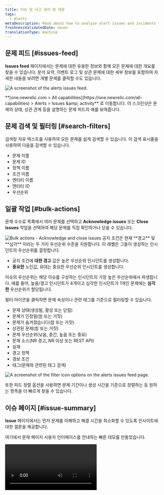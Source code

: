```yaml
---
title: 이슈 및 사고 관리 및 대응
tags:
  - Alerts
metaDescription: Read about how to analyze alert issues and incidents to determine the root cause of an issue.
freshnessValidatedDate: never
translationType: machine
---
```


## 문제 피드 [#issues-feed]

<DNT>**Issues feed**</DNT> 페이지에서는 문제에 대한 유용한 정보와 함께 모든 문제에 대한 개요를 찾을 수 있습니다. 분석 요약, 이벤트 로그 및 상관 문제에 대한 세부 정보를 포함하여 자세한 내용을 보려면 개별 문제를 클릭할 수도 있습니다.

<img
  title="The alerts issues feed."
  alt="A screenshot of the alerts issues
  feed."
  src="/images/accounts_screenshot-full_issue-feed.webp"
/>

<figcaption>
  <DNT>**[one.newrelic.com &gt; All capabilities](https://one.newrelic.com/all-capabilities) &gt; Alerts &gt; Issues &amp;amp; activity**</DNT> 로 이동합니다. 이 스크린샷은 문제의 상태, 상관 관계 등을 설명하는 문제 피드의 예를 보여줍니다.
</figcaption>

## 문제 검색 및 필터링 [#search-filters]

검색창 자유 텍스트를 사용하여 모든 문제를 쉽게 검색할 수 있습니다. 이 검색 표시줄을 사용하여 다음을 검색할 수 있습니다.

* 문제 이름
* 문제 ID
* 정책 이름
* 조건 이름
* 엔티티 이름
* 엔티티 ID
* 우선순위

## 일괄 작업 [#bulk-actions]

문제 수수료 목록에서 여러 문제를 선택하고 <DNT>**Acknowledge issues**</DNT> 또는 <DNT>**Close issues**</DNT> 작업을 선택하여 해당 문제를 직접 확인하거나 닫을 수 있습니다.

<img title="Bulk actions - Acknowledge and close issues" alt="Bulk actions - Acknowledge and close issues" src="/images/alerts_screenshot-crop_issues-acknowledge-close-issues.webp" />

<Callout variant="important">
  공지 조건은 현재 **경고** 및 **심각** 이라는 두 가지 우선순위 수준을 지원합니다. 이 레벨은 그들이 생성하는 인시던트의 우선순위를 결정합니다.

  * 공지 조건에 **대한 경고** 값은 높은 우선순위 인시던트를 생성합니다.
  * **중요한** 노인값, 유대는 중요한 우선순위 인시던트를 생성합니다.

  이슈의 우선순위는 해당 이슈를 구성하는 인시던트의 가장 높은 우선순위에서 파생됩니다. 예를 들어, 높음/경고 인시던트가 4개이고 심각한 인시던트가 1개인 문제에는 **심각한** 우선순위가 할당됩니다.
</Callout>

필터 아이콘을 클릭하면 문제 속성이나 관련 태그를 기준으로 필터링할 수 있습니다.

* 문제 상태(생성됨, 활성 또는 닫힘)
* 문제가 인정됨(참 또는 거짓)
* 문제가 숨겨졌습니다(참 또는 거짓).
* 상관된 문제(참 또는 거짓)
* 문제 우선순위(낮음, 중간, 높음 또는 중요)
* 문제 소스(NR 경고, NR 이상 또는 REST API)
* 실재
* 경고 정책
* 경보 조건
* 태그(문제와 관련된 태그 검색)

<img title="Filter icon options on the alerts issues feed page." alt="A screenshot of the filter icon options on the alerts issues feed page." src="/images/accounts_screenshot-crop_issue-feed-filter-icon.webp" />

또한 피드 정렬 옵션을 사용하면 문제 기간이나 생성 시간을 기준으로 정렬하는 등 원하는 항목을 더 빠르게 찾을 수 있습니다.

## 이슈 페이지 [#issue-summary]

<DNT>**Issue**</DNT> 페이지에서는 먼저 문제를 이해하고 해결 시간을 최소화할 수 있도록 인사이트에 대한 결론을 제공합니다.

여기에서 문제 페이지 사용자 인터페이스를 안내하는 빠른 데모를 만들었습니다.

<Video type="wistia" id="b13vkx69yv" />

<DNT>**Issue page**</DNT> 에는 다음 섹션이 포함되어 있습니다.

* <DNT>**Issue payload:**</DNT> 이를 통해 문제 페이로드 세부 정보를 제공하고 버튼 클릭 한 번으로 페이로드를 복사할 수 있습니다.

* <DNT>**Issue destinations:**</DNT> 문제 이름 아래에 목적지를 표시하는 알림이라는 카테고리가 표시됩니다. 목적지 위로 마우스를 가져가면 목적지에 대한 자세한 프리젠테이션과 열려 있는 지원 케이스에 대한 링크가 표시됩니다.

* <DNT>**Issue duration:**</DNT> 문제 이름 상단에 문제가 지속된 기간이 표시됩니다.

* <DNT>**Number of incidents:**</DNT> 인시던트 활동 섹션 상단에서 해당 이슈 내의 총 인시던트 수를 확인할 수 있습니다.

* <DNT>**Incident list:**</DNT> 인시던트 활동 섹션의 왼쪽에는 인시던트 활동 목록이 표시됩니다. 여기에는 우선순위, 상태, 인시던트 이름, 생성된 날짜 및 시간 등 각 인시던트에 대한 가장 관련성이 높은 정보가 표시됩니다. 지속. 음소거된 인시던트, 최신순, 오래된 순, 중요순, 낮은 인시던트순으로 목록을 정렬할 수도 있습니다. 마지막으로, <DNT>**Show open only**</DNT> 버튼을 활성화하여 인시던트만 열어서 필터링할 수 있습니다.

* <DNT>**Incident activity chosen:**</DNT> 인시던트 활동 목록에서 인시던트를 클릭하면 오른쪽의 인시던트가 전체 보기 모드로 열리며 여기에는 공지사항, 공지 조건 및 공지 조건 유형과 같은 정보가 포함됩니다.

* <DNT>**Incident graph:**</DNT> 인시던트 활동 목록에서 인시던트를 클릭하면 전체 범위의 인시던트 차트가 열리므로 성능 저하, 인시던트 및 복구 기간을 더 잘 시각화할 수 있습니다.

* <DNT>**User actions (above the chart):**</DNT> 인시던트 활동 목록에서 인시던트를 클릭하면 취할 수 있는 특정 작업이 표시됩니다.

  * 이 조건에 Runbook URL이 정의되어 있으면 여기에 Runbook URL이 표시됩니다.
  * 인시던트 시간 창(모든 엔터티 유형)이 있는 엔터티 요약 페이지로 리디렉션하는 엔터티 개요 단추입니다.
  * <DNT>**See errors**</DNT> 버튼은 인시던트와 동일한 엔터티에 관련되고 동일한 시간대에 발생한 오류 그룹이 툭스 인박스(errors inbox)에 있는 경우에만 나타납니다.
  * 줄임표 아이콘 <DNT>**...**</DNT> 에는 특정 인시던트를 닫는 옵션(1인시던트 이상의 문제가 있는 경우에만)과 인시던트 페이로드를 표시하는 옵션이 포함된 드롭다운 메뉴 메뉴가 있습니다.

* <DNT>**Incident entity section (below the chart):**</DNT> 인시던트 활동 목록에서 인시던트를 클릭하면 다음과 같은 내용이 표시됩니다.

  * 이 사건의 영향을 받은 엔터티, 엔터티 유형 및 계정 이름이 속해 있습니다.

  * 태그(엔터티 &amp; 조건 태그) 및 해당 값의 목록입니다. 모든 태그를 표시하려면 <DNT>**Show all**</DNT> 버튼을 클릭하세요.

    <img title="The Issues & activity page and its different sections: Issue payload, destinations, duration, and incident number, activity list, graph, and entity list." alt="A screenshot of the Issues & activity page and its different sections: Issue payload, destinations, duration, and incident number, activity list, graph, and entity list." src="/images/accounts_screenshot-crop_new-issue-page.webp" />

## 검시 [#postmortem-intro]

사후 분석은 팀이 사건에 대응하고 해결할 때 효과가 있었던 것과 그렇지 않은 것을 분석하는 데 사용하는 회고적 프로세스입니다.

New Relic 플랫폼에서 사후 분석 기능은 사건과 관련된 데이터를 자동으로 수집하는 도구로, 팀이 향후 사건에 대한 개선된 대응을 위해 분석 및 조치 항목에 집중할 수 있도록 합니다.

부검에는 다음이 포함됩니다.

* 설명을 포함한 사건 기록
* 사건의 타임라인
* 사건의 영향
* 사건의 근본 원인
* 팀에서 취한 완화 조치
* 향후 재발방지를 위한 후속 조치사항

사후 분석 생성에 대한 자세한 단계를 보거나 연습 데모를 보려면 [사후 분석 문서](/docs/alerts-applied-intelligence/applied-intelligence/postmortems-applied-intelligence/) 페이지를 방문하십시오.

## 근본 원인 분석 [#root-cause-analysis]

근본 원인 분석은 문제 및 영향을 받는 개체의 잠재적 원인을 자동으로 찾습니다. 미해결 문제가 발생한 이유, 기여한 배포, 관련 오류 로그 및 속성을 보여줍니다. 이를 통해 문제를 조사하고 MTTR(평균 해결 시간)을 줄일 수 있습니다.

<Callout variant="tip">
  근본 원인 분석은 다른 New Relic 데이터 소스 및 기능에 따라 달라집니다. 이것이 근본 원인 분석 정보가 모든 문제에 대해 항상 존재하지 않을 수 있는 이유입니다.
</Callout>

<img title="An example root cause analysis." alt="A screenshot example root cause analysis" src="/images/accounts_screenshot-crop_root-cause-analysis-.webp" />

<figcaption>
  문제를 선택하면 <DNT>**Root cause analysis**</DNT> 정보를 볼 수 있습니다.
</figcaption>

근본 원인 분석에는 세 가지 주요 UI 섹션이 포함됩니다.

* <DNT>**Deployment events**</DNT>: 배포 설정 시 이슈 생성 시점에 가장 가까운 배포를 제공합니다. 배포와 같은 변경 사항은 인시던트의 근본 원인 중 높은 비율을 차지하며 해당 정보를 보유하고 있으면 문제를 진단하고 해결하는 데 도움이 될 수 있습니다.
* <DNT>**Error logs**</DNT>: 한 번의 클릭으로 수백만 개의 로그 메시지를 탐색하고 수동 쿼리를 사용하여 비정상적인 패턴과 찾기 어려운 문제를 찾을 수 있습니다.
* <DNT>**Attributes to investigate**</DNT>: 속성의 분포를 스캔하고 분포의 중요한 변화를 찾아 가능한 원인을 찾아냅니다. 이 섹션에서는 데이터베이스 및 외부 지표의 변경 사항도 보여줍니다. [흥미로운 속성을 쿼리](/docs/query-your-data/nrql-new-relic-query-language/get-started/introduction-nrql-new-relics-query-language) 할 수도 있습니다.

## 영향을 받는 엔터티 및 문제 맵

<img title="The issue entity map view." alt="A screenshot of the issue entity map view." src="/images/accounts_screenshot-crop_issue-map-final.webp" />

<figcaption>
  엔티티 위로 마우스를 가져가면 엔티티에 대한 자세한 정보를 볼 수 있습니다.
</figcaption>

<DNT>**Impacted entities**</DNT> 섹션에서는 둘 이상의 엔터티와 관련된 모든 문제에 대해 문제 맵을 사용할 수 있습니다. [지도에는](/docs/new-relic-one/use-new-relic-one/ui-data/maps-in-context/) 영향을 받는 엔터티뿐만 아니라 해당 엔터티와 직접 관련된 서비스 및 리소스도 표시됩니다.

<DNT>**Impacted entities:**</DNT> 엔터티는 모니터링할 수 있는 데이터가 있는 모든 것입니다. 구체적으로 뉴렐릭 소스에서 인시던트에 초점을 맞춰 엔터티를 추출하고 요약을 제공합니다. 각 엔터티는 고유합니다. 목록이나 지도에서 엔터티를 볼 수 있습니다.

문제의 데이터에 따라 이 네 가지 섹션이 모두 각 문제에 대해 함께 표시되거나 별도로 표시될 수 있습니다. 엔티티 옆에 있는 3개의 점을 클릭하여 다음과 같은 옵션이 있는 드롭다운 메뉴를 열기만 하면 됩니다.

* <DNT>**See dashboards**</DNT> 계정의 사용자가 엔터티와 관련하여 생성한 [대시보드를](/docs/query-your-data/explore-query-data/dashboards/introduction-dashboards/) 보고 상호 작용하는 데 도움이 됩니다. 다양한 위젯을 구동하기 위해 실행한 쿼리는 가능할 때마다 자동으로 엔터티에 매핑되며 빠른 액세스 및 검색을 위해 여기에 다시 표시됩니다.
* <DNT>**Entity view**</DNT> 작업의 이상 수행 페이지가 열립니다. 이는 사전 탐지를 위해 설정된 애플리케이션에만 사용할 수 있습니다.
* <DNT>**deployment events**</DNT> 에는 배포와 관련 배포라는 두 가지 유형이 있습니다. <DNT>**[Show all deployments](/whats-new/applied-intelligence-deployment-events-issue-feed)**</DNT> 클릭하여 모든 배포 이벤트가 도착했을 때 확인하거나 특정 배포를 클릭하여 해당 <InlinePopover type="apm" />배포 페이지를 확인하세요. [APM 배포 페이지에는](/docs/change-tracking/change-tracking-view-analyze/#deployment-details) 최근 배포와 이것이 최종 사용자 및 앱 서버의 Apdex 점수, 응답 시간, 처리량 및 오류에 미치는 영향이 나열되어 있습니다. 이 섹션은 뉴렐릭이 배포가 포함된 영향을 받은 엔터티에서 구성을 식별한 경우에만 표시됩니다.

## 이슈 타임라인 및 로그 [#visual-timeline]

아래에 제시된 문제 타임라인은 다음 항목에 대한 분석을 보여줍니다.

* 사건
* 일어나고 있는 추세
* 어떤 사건이 진행 중인지
* 어떤 사건이 해결되었는지
* 서로 상관관계가 있는 것은
* 다양한 문제 수준의 다양한 이정표

<img title="An example issue timeline." alt="A screenshot example issue timeline." src="/images/accounts_screenshot-crop_incidents-timeline.webp" />

문제 로그 보기에 관심이 있는 경우 타임스탬프 및 알림 세부정보를 볼 수 있는 문제 로그 버튼으로 전환하기만 하면 됩니다. &quot;자세히 보기&quot;를 클릭하여 전체 문제 로그를 볼 수도 있습니다.

<img title="Issue Log View." alt="A screenshot example issue logs." src="/images/accounts_screenshot-crop_issue-log.webp" />

또한 타임라인 상단에 회색 선이 표시됩니다. 각 인시던트의 변경 사항을 보여주는 시각적 타임라인과 비교하여 회색 선은 문제의 변경 사항을 나타냅니다.

<img title="The incident intelligence issue timeline with event detail." alt="A screenshot of the incident intelligence issue timeline with event detail." src="/images/accounts_screenshot-crop_new-issue-timeline-grey.webp" />

<figcaption>
  이벤트의 세부 정보를 보려면 회색 선 위로 마우스를 가져갑니다.
</figcaption>

마지막으로, 특정 사건의 위치, 시간 및 중요성 수준에 대한 정보를 보려면 사건 위로 마우스를 이동하십시오.

<img title="The incident intelligence issue timeline with critical event detail." alt="A screenshot of the incident intelligence issue timeline with critical event detail." src="/images/accounts_screenshot-crop_new-issue-timeline.webp" />

<figcaption>
  이 그림은 1월 11일에 <DNT>**Critical**</DNT> 레벨로 채워진 특정 인시던트를 보여줍니다.
</figcaption>

문제를 텍스트 형식으로 보려면 오른쪽 모서리에서 <DNT>**Switch to issue log view.**</DNT>

## 결정 사용 [#decisions]

소음을 더 줄이거 나 사고 상관 관계를 개선하기 위해 결정을 변경하거나 사용자 지정할 수 있습니다. 결정은 인시던트를 함께 그룹화하는 방법을 결정합니다.

시작하려면 [결정](/docs/new-relic-one/use-new-relic-one/new-relic-ai/get-started-decisions) 을 참조하십시오.